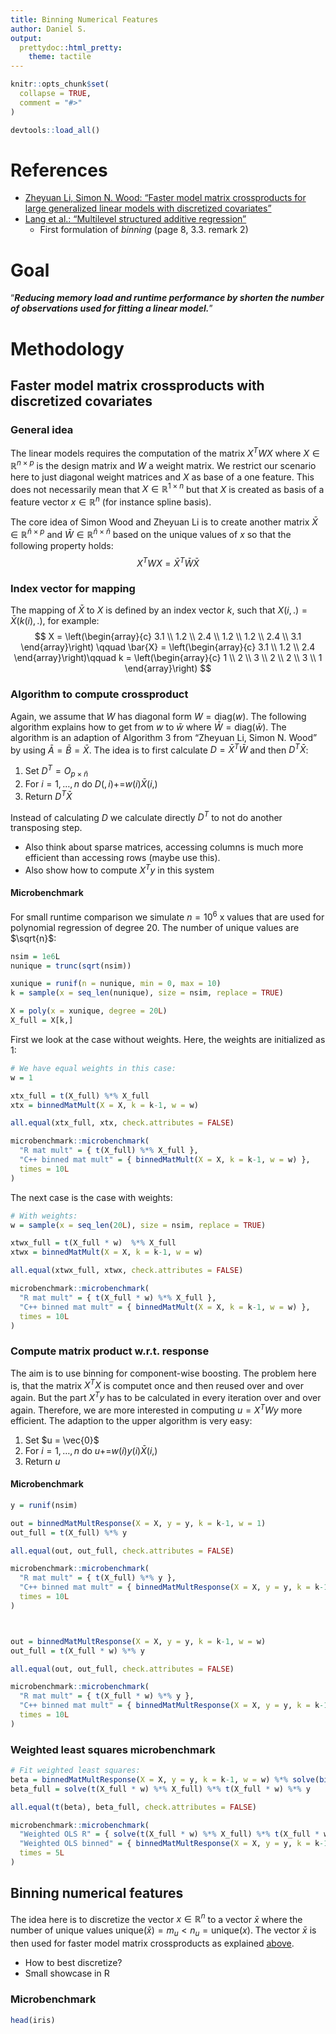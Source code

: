 ```yaml
---
title: Binning Numerical Features
author: Daniel S.
output:
  prettydoc::html_pretty:
    theme: tactile
---
```


```r
knitr::opts_chunk$set(
  collapse = TRUE,
  comment = "#>"
)

devtools::load_all()
```


# References

- [Zheyuan Li, Simon N. Wood: "Faster model matrix crossproducts for large generalized linear models with discretized covariates"](https://link.springer.com/content/pdf/10.1007/s11222-019-09864-2.pdf)
- [Lang et al.: "Multilevel structured additive regression"](https://link.springer.com/article/10.1007/s11222-012-9366-0)
    - First formulation of _binning_ (page 8, 3.3. remark 2)


# Goal

"___Reducing memory load and runtime performance by shorten the number of observations used for fitting a linear model.___"


# Methodology

## Faster model matrix crossproducts with discretized covariates

### General idea

The linear models requires the computation of the matrix $X^TWX$ where $X\in\mathbb{R}^{n\times p}$ is the design matrix and $W$ a weight matrix. We restrict our scenario here to just diagonal weight matrices and $X$ as base of a one feature. This does not necessarily mean that $X\in\mathbb{R}^{1\times n}$ but that $X$ is created as basis of a feature vector $x\in \mathbb{R}^n$ (for instance spline basis).

The core idea of Simon Wood and Zheyuan Li is to create another matrix $\bar{X}\in\mathbb{R}^{\bar{n}\times p}$ and $\bar{W}\in\mathbb{R}^{\bar{n}\times\bar{n}}$ based on the unique values of $x$ so that the following property holds:
$$
X^TWX = \bar{X}^T\bar{W}\bar{X}
$$

### Index vector for mapping

The mapping of $\bar{X}$ to $X$ is defined by an index vector $k$, such that $X(i,.) = \bar{X}(k(i), .)$, for example:
$$
X = \left(\begin{array}{c}
3.1 \\ 1.2 \\ 2.4 \\ 1.2 \\ 1.2 \\ 2.4 \\ 3.1
\end{array}\right) \qquad \bar{X} = \left(\begin{array}{c}
3.1 \\ 1.2 \\ 2.4
\end{array}\right)\qquad k = \left(\begin{array}{c}
1 \\ 2 \\ 3 \\ 2 \\ 2 \\ 3 \\ 1
\end{array}\right)
$$

### Algorithm to compute crossproduct

Again, we assume that $W$ has diagonal form $W = \text{diag}(w)$. The following algorithm explains how to get from $w$ to $\bar{w}$ where $\bar{W} = \text{diag}(\bar{w})$. The algorithm is an adaption of Algorithm 3 from "Zheyuan Li, Simon N. Wood" by using $\bar{A} = \bar{B} = \bar{X}$. The idea is to first calculate $D = \bar{X}^T\bar{W}$ and then $D^T\bar{X}$:

1. Set $D^T = O_{p\times \bar{n}}$
1. For $i = 1, \dots, n$ do $D(,i) \mathrel{{+}{=}} w(i)\bar{X}(i,)$
1. Return $D^T\bar{X}$

Instead of calculating $D$ we calculate directly $D^T$ to not do another transposing step.

- Also think about sparse matrices, accessing columns is much more efficient than accessing rows (maybe use this).
- Also show how to compute $X^Ty$ in this system

#### Microbenchmark

For small runtime comparison we simulate $n = 10^6$ x values that are used for polynomial regression of degree 20. The number of unique values are $\sqrt{n}$:

```r
nsim = 1e6L
nunique = trunc(sqrt(nsim))

xunique = runif(n = nunique, min = 0, max = 10)
k = sample(x = seq_len(nunique), size = nsim, replace = TRUE)

X = poly(x = xunique, degree = 20L)
X_full = X[k,]
```

First we look at the case without weights. Here, the weights are initialized as 1:
```r
# We have equal weights in this case:
w = 1

xtx_full = t(X_full) %*% X_full
xtx = binnedMatMult(X = X, k = k-1, w = w)

all.equal(xtx_full, xtx, check.attributes = FALSE)

microbenchmark::microbenchmark(
  "R mat mult" = { t(X_full) %*% X_full },
  "C++ binned mat mult" = { binnedMatMult(X = X, k = k-1, w = w) },
  times = 10L
)
```

The next case is the case with weights:
```r
# With weights:
w = sample(x = seq_len(20L), size = nsim, replace = TRUE)

xtwx_full = t(X_full * w)  %*% X_full
xtwx = binnedMatMult(X = X, k = k-1, w = w)

all.equal(xtwx_full, xtwx, check.attributes = FALSE)

microbenchmark::microbenchmark(
  "R mat mult" = { t(X_full * w) %*% X_full },
  "C++ binned mat mult" = { binnedMatMult(X = X, k = k-1, w = w) },
  times = 10L
)
```


### Compute matrix product w.r.t. response

The aim is to use binning for component-wise boosting. The problem here is, that the matrix $X^TX$ is computet once and then reused over and over again. But the part $X^Ty$ has to be calculated in every iteration over and over again. Therefore, we are more interested in computing $u = X^TWy$ more efficient. The adaption to the upper algorithm is very easy:

1. Set $u = \vec{0}$
1. For $i = 1, \dots, n$ do $u \mathrel{{+}{=}} w(i)y(i)\bar{X}(i,)$
1. Return $u$

#### Microbenchmark

```r
y = runif(nsim)

out = binnedMatMultResponse(X = X, y = y, k = k-1, w = 1)
out_full = t(X_full) %*% y

all.equal(out, out_full, check.attributes = FALSE)

microbenchmark::microbenchmark(
  "R mat mult" = { t(X_full) %*% y },
  "C++ binned mat mult" = { binnedMatMultResponse(X = X, y = y, k = k-1, w = 1) },
  times = 10L
)



out = binnedMatMultResponse(X = X, y = y, k = k-1, w = w)
out_full = t(X_full * w) %*% y

all.equal(out, out_full, check.attributes = FALSE)

microbenchmark::microbenchmark(
  "R mat mult" = { t(X_full * w) %*% y },
  "C++ binned mat mult" = { binnedMatMultResponse(X = X, y = y, k = k-1, w = w) },
  times = 10L
)
```


### Weighted least squares microbenchmark


```r
# Fit weighted least squares:
beta = binnedMatMultResponse(X = X, y = y, k = k-1, w = w) %*% solve(binnedMatMult(X = X, k = k-1, w = w))
beta_full = solve(t(X_full * w) %*% X_full) %*% t(X_full * w) %*% y

all.equal(t(beta), beta_full, check.attributes = FALSE)

microbenchmark::microbenchmark(
  "Weighted OLS R" = { solve(t(X_full * w) %*% X_full) %*% t(X_full * w) %*% y },
  "Weighted OLS binned" = { binnedMatMultResponse(X = X, y = y, k = k-1, w = w) %*% solve(binnedMatMult(X = X, k = k-1, w = w)) },
  times = 5L
)
```

## Binning numerical features

The idea here is to discretize the vector $x\in\mathbb{R}^n$ to a vector $\bar{x}$ where the number of unique values $\text{unique}(\bar{x}) = m_u < n_u = \text{unique}(x)$. The vector $\bar{x}$ is then used for faster model matrix crossproducts as explained [above](#faster-model-matrix-crossproducts-with-discretized-covariates).

- How to best discretize?
- Small showcase in R

### Microbenchmark

```r
head(iris)
```

